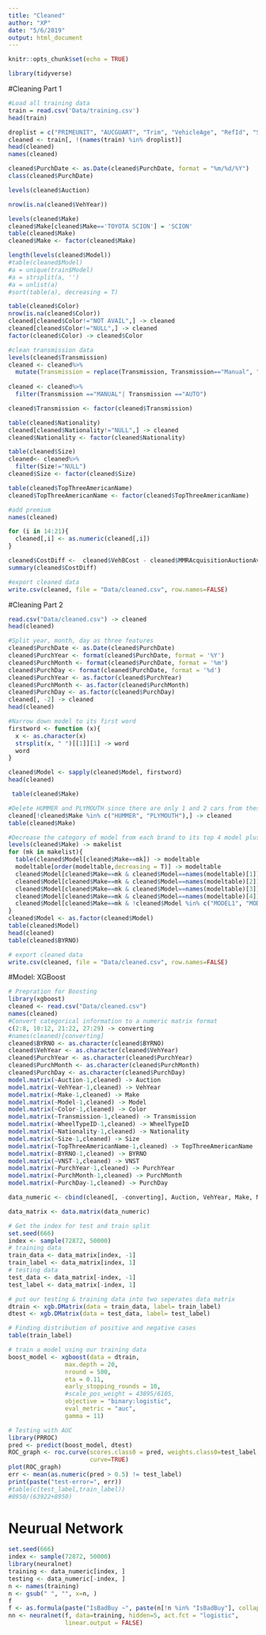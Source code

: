```yaml
---
title: "Cleaned"
author: "XP"
date: "5/6/2019"
output: html_document
---
```


```r
knitr::opts_chunk$set(echo = TRUE)
```

```r
library(tidyverse)
```

#Cleaning Part 1

```r
#Load all training data
train = read.csv('Data/training.csv')
head(train)
```

```r
droplist = c("PRIMEUNIT", "AUCGUART", "Trim", "VehicleAge", "RefId", "SubModel", "WheelType", "VNZIP1")
cleaned <- train[, !(names(train) %in% droplist)]
head(cleaned)
names(cleaned)

```


```r
cleaned$PurchDate <- as.Date(cleaned$PurchDate, format = "%m/%d/%Y")
class(cleaned$PurchDate)
```

```r
levels(cleaned$Auction)
```

```r
nrow(is.na(cleaned$VehYear))
```


```r
levels(cleaned$Make)
cleaned$Make[cleaned$Make=='TOYOTA SCION'] = 'SCION'
table(cleaned$Make)
cleaned$Make <- factor(cleaned$Make)
```

```r
length(levels(cleaned$Model))
#table(cleaned$Model)
#a = unique(train$Model)
#a = strsplit(a, '')
#a = unlist(a)
#sort(table(a), decreasing = T)  
```

```r
table(cleaned$Color)
nrow(is.na(cleaned$Color))
cleaned[cleaned$Color!="NOT AVAIL",] -> cleaned
cleaned[cleaned$Color!="NULL",] -> cleaned
factor(cleaned$Color) -> cleaned$Color
```

```r
#clean transmission data
levels(cleaned$Transmission)
cleaned <- cleaned%>%
  mutate(Transmission = replace(Transmission, Transmission=="Manual", "MANUAL"))
  
cleaned <- cleaned%>%
  filter(Transmission =="MANUAL"| Transmission =="AUTO")

cleaned$Transmission <- factor(cleaned$Transmission)
```

```r
table(cleaned$Nationality)
cleaned[cleaned$Nationality!="NULL",] -> cleaned
cleaned$Nationality <- factor(cleaned$Nationality)
```

```r
table(cleaned$Size)
cleaned<- cleaned%>%
  filter(Size!="NULL")
cleaned$Size <- factor(cleaned$Size)
```

```r
table(cleaned$TopThreeAmericanName)
cleaned$TopThreeAmericanName <- factor(cleaned$TopThreeAmericanName)
```

```r
#add premium
names(cleaned)

for (i in 14:21){
  cleaned[,i] <- as.numeric(cleaned[,i])
}

cleaned$CostDiff <-  cleaned$VehBCost - cleaned$MMRAcquisitionAuctionAveragePrice
summary(cleaned$CostDiff)
```

```r
#export cleaned data
write.csv(cleaned, file = "Data/cleaned.csv", row.names=FALSE)
```


#Cleaning Part 2

```r
read.csv("Data/cleaned.csv") -> cleaned
head(cleaned)
```

```r
#Split year, month, day as three features
cleaned$PurchDate <- as.Date(cleaned$PurchDate)
cleaned$PurchYear <- format(cleaned$PurchDate, format = '%Y')
cleaned$PurchMonth <- format(cleaned$PurchDate, format = '%m')
cleaned$PurchDay <- format(cleaned$PurchDate, format = '%d')
cleaned$PurchYear <- as.factor(cleaned$PurchYear)
cleaned$PurchMonth <- as.factor(cleaned$PurchMonth)
cleaned$PurchDay <- as.factor(cleaned$PurchDay)
cleaned[, -2] -> cleaned
head(cleaned)
```

```r
#Narrow down model to its first word
firstword <- function (x){
  x <- as.character(x)
  strsplit(x, " ")[[1]][1] -> word
  word
}

cleaned$Model <- sapply(cleaned$Model, firstword)
head(cleaned)
```

```r
 table(cleaned$Make)
```

```r
#Delete HUMMER and PLYMOUTH since there are only 1 and 2 cars from these two brands.
cleaned[!cleaned$Make %in% c("HUMMER", "PLYMOUTH"),] -> cleaned
table(cleaned$Make)
```

```r
#Decrease the category of model from each brand to its top 4 model plus other model.
levels(cleaned$Make) -> makelist
for (mk in makelist){
  table(cleaned$Model[cleaned$Make==mk]) -> modeltable
  modeltable[order(modeltable,decreasing = T)] -> modeltable
  cleaned$Model[cleaned$Make==mk & cleaned$Model==names(modeltable)[1]] <- "MODEL1"
  cleaned$Model[cleaned$Make==mk & cleaned$Model==names(modeltable)[2]] <- "MODEL2"
  cleaned$Model[cleaned$Make==mk & cleaned$Model==names(modeltable)[3]] <- "MODEL3"
  cleaned$Model[cleaned$Make==mk & cleaned$Model==names(modeltable)[4]] <- "MODEL4"
  cleaned$Model[cleaned$Make==mk & !cleaned$Model %in% c("MODEL1", "MODEL2", "MODEL3", "MODEL4")] <- "OTHER"
}
cleaned$Model <- as.factor(cleaned$Model)
table(cleaned$Model)
head(cleaned)
table(cleaned$BYRNO)
```

```r
# export cleaned data
write.csv(cleaned, file = "Data/cleaned.csv", row.names=FALSE)
```



#Model: XGBoost

```r
# Prepration for Boosting
library(xgboost)
cleaned <- read.csv("Data/cleaned.csv")
names(cleaned)
#Convert categorical information to a numeric matrix format 
c(2:8, 10:12, 21:22, 27:29) -> converting
#names(cleaned)[converting]
cleaned$BYRNO <- as.character(cleaned$BYRNO)
cleaned$VehYear <- as.character(cleaned$VehYear)
cleaned$PurchYear <- as.character(cleaned$PurchYear)
cleaned$PurchMonth <- as.character(cleaned$PurchMonth)
cleaned$PurchDay <- as.character(cleaned$PurchDay)
model.matrix(~Auction-1,cleaned) -> Auction
model.matrix(~VehYear-1,cleaned) -> VehYear
model.matrix(~Make-1,cleaned) -> Make
model.matrix(~Model-1,cleaned) -> Model
model.matrix(~Color-1,cleaned) -> Color
model.matrix(~Transmission-1,cleaned) -> Transmission
model.matrix(~WheelTypeID-1,cleaned) -> WheelTypeID
model.matrix(~Nationality-1,cleaned) -> Nationality
model.matrix(~Size-1,cleaned) -> Size
model.matrix(~TopThreeAmericanName-1,cleaned) -> TopThreeAmericanName
model.matrix(~BYRNO-1,cleaned) -> BYRNO
model.matrix(~VNST-1,cleaned) -> VNST
model.matrix(~PurchYear-1,cleaned) -> PurchYear
model.matrix(~PurchMonth-1,cleaned) -> PurchMonth
model.matrix(~PurchDay-1,cleaned) -> PurchDay

data_numeric <- cbind(cleaned[, -converting], Auction, VehYear, Make, Model, Color, Transmission, WheelTypeID, Nationality, Size, TopThreeAmericanName, BYRNO, VNST, PurchYear, PurchMonth, PurchDay)

data_matrix <- data.matrix(data_numeric)

# Get the index for test and train split
set.seed(666)
index <- sample(72872, 50000)
# training data
train_data <- data_matrix[index, -1]
train_label <- data_matrix[index, 1]
# testing data
test_data <- data_matrix[-index, -1]
test_label <- data_matrix[-index, 1]

```

```r
# put our testing & training data into two seperates data matrix
dtrain <- xgb.DMatrix(data = train_data, label= train_label)
dtest <- xgb.DMatrix(data = test_data, label= test_label)

# Finding distribution of positive and negative cases
table(train_label) 

# train a model using our training data
boost_model <- xgboost(data = dtrain,
                max.depth = 20,    
                nround = 500, 
                eta = 0.11,
                early_stopping_rounds = 10,
                #scale_pos_weight = 43895/6105, 
                objective = "binary:logistic",
                eval_metric = "auc",
                gamma = 11)
```



```r
# Testing with AUC
library(PRROC)
pred <- predict(boost_model, dtest)
ROC_graph <- roc.curve(scores.class0 = pred, weights.class0=test_label,
                       curve=TRUE)
plot(ROC_graph)
err <- mean(as.numeric(pred > 0.5) != test_label)
print(paste("test-error=", err))
#table(c(test_label,train_label))
#8950/(63922+8950)
```


# Neurual Network
```r
set.seed(666)
index <- sample(72872, 50000)
library(neuralnet)
training <- data_numeric[index, ]
testing <- data_numeric[-index, ]
n <- names(training)
n <- gsub(" ", "", x=n, )
f
f <- as.formula(paste("IsBadBuy ~", paste(n[!n %in% "IsBadBuy"], collapse = " + ")))
nn <- neuralnet(f, data=training, hidden=5, act.fct = "logistic", 
                linear.output = FALSE)
```

